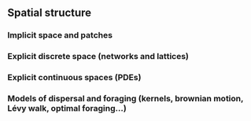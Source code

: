 ## Spatial structure

### Implicit space and patches

### Explicit discrete space (networks and lattices)

### Explicit continuous spaces (PDEs)

### Models of dispersal and foraging (kernels, brownian motion, Lévy walk, optimal foraging…)

